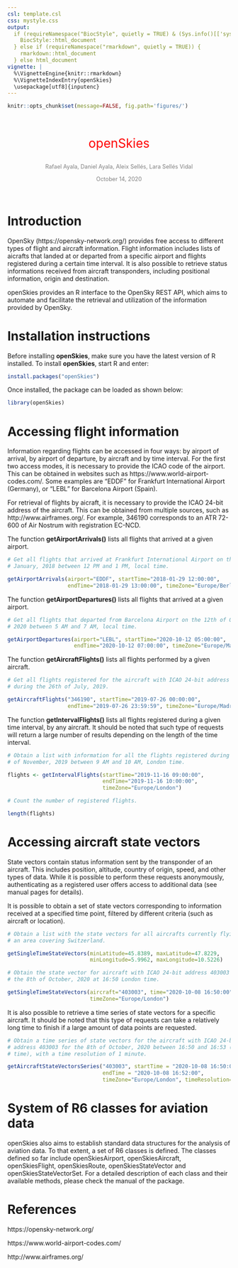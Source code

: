 ```yaml
---
csl: template.csl
css: mystyle.css
output: 
  if (requireNamespace("BiocStyle", quietly = TRUE) & (Sys.info()[['sysname']] != "Windows")) {
    BiocStyle::html_document
  } else if (requireNamespace("rmarkdown", quietly = TRUE)) {
    rmarkdown::html_document
  } else html_document
vignette: |
  %\VignetteEngine{knitr::rmarkdown} 
  %\VignetteIndexEntry{openSkies} 
  \usepackage[utf8]{inputenc}
---
```




```r
knitr::opts_chunk$set(message=FALSE, fig.path='figures/')
```

<!-- Title block -->
<br>
<p style="text-align:center;font-size:200%;color:Red"> openSkies </p>
<p style="text-align:center;font-size:90%;color:Gray"> Rafael Ayala, 
Daniel Ayala, Aleix Sellés, Lara Sellés Vidal </p>
<p style="text-align:center;font-size:90%;color:Gray"> October 14, 2020 </p>
<br>

# Introduction

OpenSky (https://opensky-network.org/) provides free access to different types 
of flight and aircraft information. Flight information includes lists of 
aicrafts that landed at or departed from a specific airport and flights 
registered during a certain time interval. It is also possible to retrieve 
status informations received from aircraft transponders, including positional 
information, origin and destination.

openSkies provides an R interface to the OpenSky REST API, which aims to 
automate and facilitate the retrieval and utilization of the information 
provided by OpenSky.

# Installation instructions

Before installing <b>openSkies</b>, make sure you have the latest version of R
installed. To install <b>openSkies</b>, start R and enter: 

```r
install.packages("openSkies")
```

Once installed, the package can be loaded as shown below:

```r
library(openSkies)
```

# Accessing flight information

Information regarding flights can be accessed in four ways: by airport of
arrival, by airport of departure, by aircraft and by time interval. For the 
first two access modes, it is necessary to provide the ICAO code of the airport.
This can be obtained in websites such as https://www.world-airport-codes.com/.
Some examples are "EDDF" for Frankfurt International Airport (Germany), or 
"LEBL" for Barcelona Airport (Spain).

For retrieval of flights by aicraft, it is necessary to provide the ICAO 24-bit
address of the aircraft. This can be obtained from multiple sources, such as
http://www.airframes.org/. For example, 346190 corresponds to an ATR 72-600
of Air Nostrum with registration EC-NCD.

The function <b>getAirportArrivals()</b> lists all flights that arrived at a
given airport.

```r
# Get all flights that arrived at Frankfurt International Airport on the 29th of
# January, 2018 between 12 PM and 1 PM, local time.

getAirportArrivals(airport="EDDF", startTime="2018-01-29 12:00:00", 
                   endTime="2018-01-29 13:00:00", timeZone="Europe/Berlin")
```

The function <b>getAirportDepartures()</b> lists all flights that arrived at a
given airport.

```r
# Get all flights that departed from Barcelona Airport on the 12th of October,
# 2020 between 5 AM and 7 AM, local time.

getAirportDepartures(airport="LEBL", startTime="2020-10-12 05:00:00", 
                     endTime="2020-10-12 07:00:00", timeZone="Europe/Madrid")
```

The function <b>getAircraftFlights()</b> lists all flights performed by a given
aircraft.

```r
# Get all flights registered for the aircraft with ICAO 24-bit address 346190 
# during the 26th of July, 2019.

getAircraftFlights("346190", startTime="2019-07-26 00:00:00", 
                   endTime="2019-07-26 23:59:59", timeZone="Europe/Madrid")
```

The function <b>getIntervalFlights()</b> lists all flights registered during a 
given time interval, by any aircraft. It should be noted that such type of
requests will return a large number of results depending on the length of the
time interval.

```r
# Obtain a list with information for all the flights registered during the 16th
# of November, 2019 between 9 AM and 10 AM, London time.

flights <- getIntervalFlights(startTime="2019-11-16 09:00:00", 
                              endTime="2019-11-16 10:00:00", 
                              timeZone="Europe/London")

# Count the number of registered flights.

length(flights)
```

# Accessing aircraft state vectors

State vectors contain status information sent by the transponder of an aircraft.
This includes position, altitude, country of origin, speed, and other types of
data. While it is possible to perform these requests anonymously, authenticating
as a registered user offers access to additional data (see manual pages for
details).

It is possible to obtain a set of state vectors corresponding to information
received at a specified time point, filtered by different criteria (such as 
aircraft or location). 

```r
# Obtain a list with the state vectors for all aircrafts currently flying over
# an area covering Switzerland.

getSingleTimeStateVectors(minLatitude=45.8389, maxLatitude=47.8229, 
                          minLongitude=5.9962, maxLongitude=10.5226)

# Obtain the state vector for aircraft with ICAO 24-bit address 403003 for
# the 8th of October, 2020 at 16:50 London time.

getSingleTimeStateVectors(aircraft="403003", time="2020-10-08 16:50:00", 
                          timeZone="Europe/London")
```

It is also possible to retrieve a time series of state vectors for a specific
aircraft. It should be noted that this type of requests can take a relatively
long time to finish if a large amount of data points are requested.

```r
# Obtain a time series of state vectors for the aircraft with ICAO 24-bit 
# address 403003 for the 8th of October, 2020 between 16:50 and 16:53 (London
# time), with a time resolution of 1 minute.

getAircraftStateVectorsSeries("403003", startTime = "2020-10-08 16:50:00", 
                              endTime = "2020-10-08 16:52:00", 
                              timeZone="Europe/London", timeResolution=60)
```

# System of R6 classes for aviation data

openSkies also aims to establish standard data structures for the analysis of
aviation data. To that extent, a set of R6 classes is defined. The classes
defined so far include openSkiesAirport, openSkiesAircraft, openSkiesFlight,
openSkiesRoute, openSkiesStateVector and openSkiesStateVectorSet. For a 
detailed description of each class and their available methods, please check
the manual of the package.

# References

https://opensky-network.org/

https://www.world-airport-codes.com/

http://www.airframes.org/
